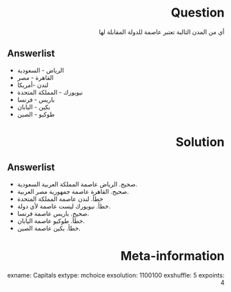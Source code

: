 Question
========
<style>
  h1 {
    direction: rtl;
  }
p {
  direction: rtl;
}
</style> 
  
أي من المدن التالية تعتبر عاصمة للدولة المقابلة لها

Answerlist
----------
*  الرياض  - السعودية 
*  القاهرة - مصر  
*  لندن -أمريكا 
*  نيويورك - المملكة المتحدة  
*  باريس - فرنسا 
*  بكين - اليابان
* طوكيو - الصين

Solution
========

Answerlist
----------
* صحيح. الرياض عاصمة المملكة العربية السعودية.
* صحيح. القاهرة عاصمة جمهورية مصر العربية.
* خطأ. لندن عاصمة المملكة المتحدة
* خطأ. نيويورك ليست عاصمة لأي دولة.
* صحيح. باريس عاصمة فرنسا.
* خطأ. طوكيو عاصمة اليابان.
* خطأ. بكين عاصمة الصين.

Meta-information
================
exname: Capitals
extype: mchoice
exsolution: 1100100
exshuffle: 5
expoints: 4
